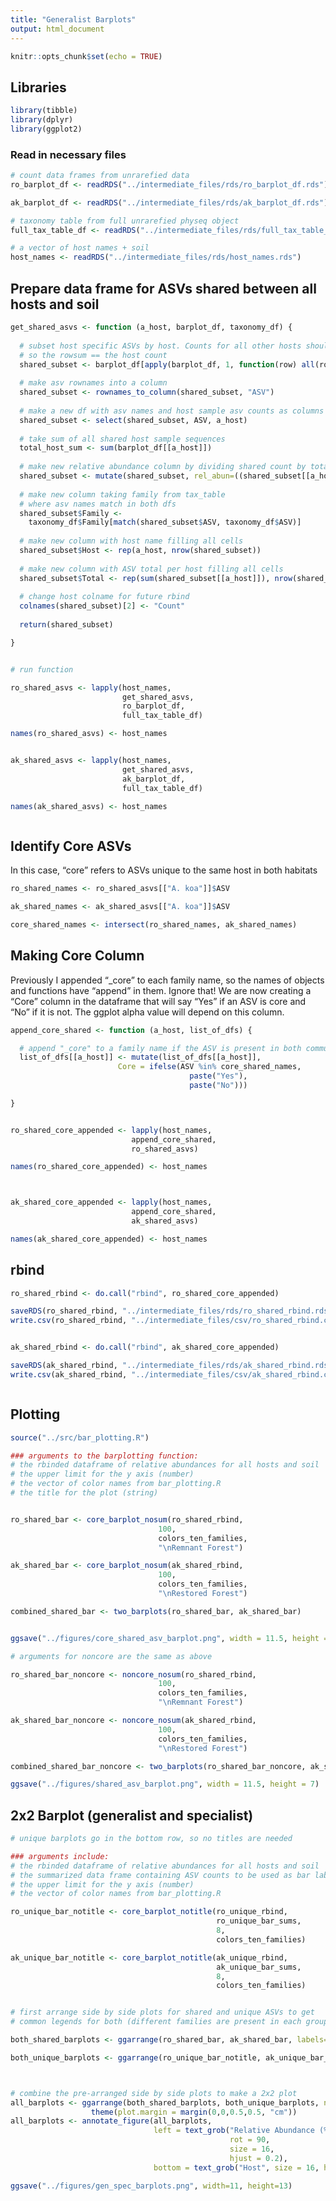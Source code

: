 ```yaml
---
title: "Generalist Barplots"
output: html_document
---
```


```r
knitr::opts_chunk$set(echo = TRUE)
```

## Libraries

```r

library(tibble)
library(dplyr)
library(ggplot2)

```

### Read in necessary files

```r

# count data frames from unrarefied data
ro_barplot_df <- readRDS("../intermediate_files/rds/ro_barplot_df.rds")

ak_barplot_df <- readRDS("../intermediate_files/rds/ak_barplot_df.rds")

# taxonomy table from full unrarefied physeq object 
full_tax_table_df <- readRDS("../intermediate_files/rds/full_tax_table_df.rds")

# a vector of host names + soil
host_names <- readRDS("../intermediate_files/rds/host_names.rds")

```

## Prepare data frame for ASVs shared between all hosts and soil

```r

get_shared_asvs <- function (a_host, barplot_df, taxonomy_df) {
  
  # subset host specific ASVs by host. Counts for all other hosts should be 0, 
  # so the rowsum == the host count
  shared_subset <- barplot_df[apply(barplot_df, 1, function(row) all(row!=0)),]
  
  # make asv rownames into a column
  shared_subset <- rownames_to_column(shared_subset, "ASV")
  
  # make a new df with asv names and host sample asv counts as columns
  shared_subset <- select(shared_subset, ASV, a_host)
  
  # take sum of all shared host sample sequences
  total_host_sum <- sum(barplot_df[[a_host]])
  
  # make new relative abundance column by dividing shared count by total
  shared_subset <- mutate(shared_subset, rel_abun=((shared_subset[[a_host]] / total_host_sum) * 100))
  
  # make new column taking family from tax_table 
  # where asv names match in both dfs
  shared_subset$Family <- 
    taxonomy_df$Family[match(shared_subset$ASV, taxonomy_df$ASV)]
  
  # make new column with host name filling all cells
  shared_subset$Host <- rep(a_host, nrow(shared_subset))
  
  # make new column with ASV total per host filling all cells
  shared_subset$Total <- rep(sum(shared_subset[[a_host]]), nrow(shared_subset))
  
  # change host colname for future rbind
  colnames(shared_subset)[2] <- "Count"
  
  return(shared_subset)

}


# run function

ro_shared_asvs <- lapply(host_names, 
                         get_shared_asvs, 
                         ro_barplot_df, 
                         full_tax_table_df)

names(ro_shared_asvs) <- host_names


ak_shared_asvs <- lapply(host_names, 
                         get_shared_asvs, 
                         ak_barplot_df, 
                         full_tax_table_df)

names(ak_shared_asvs) <- host_names



```

## Identify Core ASVs

In this case, "core" refers to ASVs unique to the same host in both habitats

```r

ro_shared_names <- ro_shared_asvs[["A. koa"]]$ASV

ak_shared_names <- ak_shared_asvs[["A. koa"]]$ASV

core_shared_names <- intersect(ro_shared_names, ak_shared_names)


```

## Making Core Column

Previously I appended "_core" to each family name, so the names of objects and functions have "append" in them. Ignore that! We are now creating a "Core" column in the dataframe that will say "Yes" if an ASV is core and "No" if it is not. The ggplot alpha value will depend on this column.

```r

append_core_shared <- function (a_host, list_of_dfs) {

  # append "_core" to a family name if the ASV is present in both communities
  list_of_dfs[[a_host]] <- mutate(list_of_dfs[[a_host]],
                        Core = ifelse(ASV %in% core_shared_names,
                                        paste("Yes"),
                                        paste("No")))

}


ro_shared_core_appended <- lapply(host_names, 
                           append_core_shared,
                           ro_shared_asvs)

names(ro_shared_core_appended) <- host_names



ak_shared_core_appended <- lapply(host_names, 
                           append_core_shared,
                           ak_shared_asvs)

names(ak_shared_core_appended) <- host_names

```

## rbind

```r

ro_shared_rbind <- do.call("rbind", ro_shared_core_appended)

saveRDS(ro_shared_rbind, "../intermediate_files/rds/ro_shared_rbind.rds")
write.csv(ro_shared_rbind, "../intermediate_files/csv/ro_shared_rbind.csv")


ak_shared_rbind <- do.call("rbind", ak_shared_core_appended)

saveRDS(ak_shared_rbind, "../intermediate_files/rds/ak_shared_rbind.rds")
write.csv(ak_shared_rbind, "../intermediate_files/csv/ak_shared_rbind.csv")



```

## Plotting

```r

source("../src/bar_plotting.R")

### arguments to the barplotting function:
# the rbinded dataframe of relative abundances for all hosts and soil
# the upper limit for the y axis (number)
# the vector of color names from bar_plotting.R
# the title for the plot (string)


ro_shared_bar <- core_barplot_nosum(ro_shared_rbind,
                                 100,
                                 colors_ten_families,
                                 "\nRemnant Forest")

ak_shared_bar <- core_barplot_nosum(ak_shared_rbind,
                                 100,
                                 colors_ten_families,
                                 "\nRestored Forest")

combined_shared_bar <- two_barplots(ro_shared_bar, ak_shared_bar)


ggsave("../figures/core_shared_asv_barplot.png", width = 11.5, height = 7)

# arguments for noncore are the same as above

ro_shared_bar_noncore <- noncore_nosum(ro_shared_rbind,
                                 100,
                                 colors_ten_families,
                                 "\nRemnant Forest")

ak_shared_bar_noncore <- noncore_nosum(ak_shared_rbind,
                                 100,
                                 colors_ten_families,
                                 "\nRestored Forest")

combined_shared_bar_noncore <- two_barplots(ro_shared_bar_noncore, ak_shared_bar_noncore)

ggsave("../figures/shared_asv_barplot.png", width = 11.5, height = 7)


```


## 2x2 Barplot (generalist and specialist)

```r

# unique barplots go in the bottom row, so no titles are needed

### arguments include:
# the rbinded dataframe of relative abundances for all hosts and soil
# the summarized data frame containing ASV counts to be used as bar labels
# the upper limit for the y axis (number)
# the vector of color names from bar_plotting.R

ro_unique_bar_notitle <- core_barplot_notitle(ro_unique_rbind,
                                              ro_unique_bar_sums,
                                              8,
                                              colors_ten_families)

ak_unique_bar_notitle <- core_barplot_notitle(ak_unique_rbind,
                                              ak_unique_bar_sums,
                                              8,
                                              colors_ten_families)


# first arrange side by side plots for shared and unique ASVs to get
# common legends for both (different families are present in each grouping)

both_shared_barplots <- ggarrange(ro_shared_bar, ak_shared_bar, labels=c("A)", "B)"), hjust=-0.5, vjust = 5.5, common.legend = TRUE, legend = "right")

both_unique_barplots <- ggarrange(ro_unique_bar_notitle, ak_unique_bar_notitle, labels=c("C)", "D)"), hjust=-0.5, vjust = 1, common.legend = TRUE, legend = "right")



# combine the pre-arranged side by side plots to make a 2x2 plot
all_barplots <- ggarrange(both_shared_barplots, both_unique_barplots, ncol=1, nrow=2, heights = c(1.1, 1)) +
                  theme(plot.margin = margin(0,0,0.5,0.5, "cm"))
all_barplots <- annotate_figure(all_barplots,
                                left = text_grob("Relative Abundance (%)",
                                                 rot = 90,
                                                 size = 16,
                                                 hjust = 0.2),
                                bottom = text_grob("Host", size = 16, hjust = 2.7, vjust=-1))

ggsave("../figures/gen_spec_barplots.png", width=11, height=13)

```




